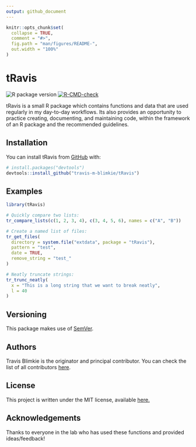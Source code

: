 ```yaml
---
output: github_document
---
```


<!-- README.md is generated from README.Rmd. Please edit that file -->

```r
knitr::opts_chunk$set(
  collapse = TRUE,
  comment = "#>",
  fig.path = "man/figures/README-",
  out.width = "100%"
)
```

# tRavis
<!-- badges: start -->
![R package version](https://img.shields.io/github/r-package/v/travis-m-blimkie/tRavis/master?label=tRavis%40master)
[![R-CMD-check](https://github.com/travis-m-blimkie/tRavis/actions/workflows/R-CMD-check.yaml/badge.svg)](https://github.com/travis-m-blimkie/tRavis/actions/workflows/R-CMD-check.yaml)
<!-- badges: end -->

tRavis is a small R package which contains functions and data that are used
regularly in my day-to-day workflows. Its also provides an opportunity to
practice creating, documenting, and maintaining code, within the framework of an
R package and the recommended guidelines.

## Installation
You can install tRavis from [GitHub](https://github.com/) with:
``` r
# install.packages("devtools")
devtools::install_github("travis-m-blimkie/tRavis")
```

## Examples
```r
library(tRavis)

# Quickly compare two lists:
tr_compare_lists(c(1, 2, 3, 4), c(3, 4, 5, 6), names = c("A", "B"))

# Create a named list of files:
tr_get_files(
  directory = system.file("extdata", package = "tRavis"),
  pattern = "test",
  date = TRUE,
  remove_string = "test_"
)

# Neatly truncate strings:
tr_trunc_neatly(
  x = "This is a long string that we want to break neatly",
  l = 40
)
```

## Versioning
This package makes use of [SemVer](https://semver.org/).

## Authors
Travis Blimkie is the originator and principal contributor. You can check the
list of all contributors
[here](https://github.com/travis-m-blimkie/tRavis/graphs/contributors).

## License
This project is written under the MIT license, available
[here.](https://github.com/travis-m-blimkie/tRavis/blob/master/LICENSE)

## Acknowledgements
Thanks to everyone in the lab who has used these functions and provided
ideas/feedback!
